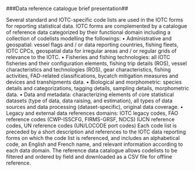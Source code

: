 ###Data reference catalogue brief presentation##


Several standard and IOTC-specific code lists are used in the IOTC forms for reporting statistical data.
IOTC forms are complemented by a catalogue of reference data categorized by their functional domain including a collection of codelists modelling the followings:
•	Administrative and geospatial: vessel flags and / or data reporting countries, fishing fleets, IOTC CPCs, geospatial data for irregular areas and / or regular grids of relevance to the IOTC.
•	Fisheries and fishing technologies: all IOTC fisheries and their configuration elements, fishing trip details (ROS), vessel characteristics and technologies (ROS), gear characteristics, fishing activities, FAD-related classifications, bycatch mitigation measures and devices and transhipments data.
•	Biological and morphometric: species details and categorizations, tagging details, sampling details, morphometric data. 
•	Data and metadata: characterizing elements of core statistical datasets (type of data, data raising, and estimation), all types of data sources and data processing (dataset-specific), original data coverage. 
•	Legacy and external data references domains: IOTC legacy codes, FAO reference codes (CWP-ISSCFG, FIRMS-GRSF, NOCS) IUCN reference codes, UN reference codes (UN/LOCODE port codes)
Each code list is preceded by a short description and references to the IOTC data reporting forms on which the code list is referenced, and includes an alphabetical code, an English and French name, and relevant information according to each data domain.
The reference data catalogue allows codelists to be filtered and ordered by field and downloaded as a CSV file for offline reference.

